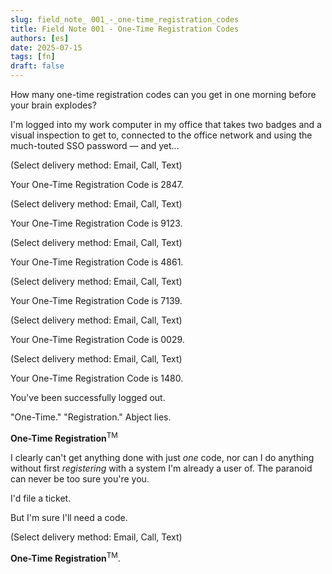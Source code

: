 ---
slug: field_note_ 001_-_one-time_registration_codes
title: Field Note 001 - One-Time Registration Codes
authors: [es]
date: 2025-07-15
tags: [fn]
draft: false
---


How many one-time registration codes can you get in one morning before your brain explodes?

<!-- truncate -->

<LegalNoticeDisclaimer />

I'm logged into my work computer in my office that takes two badges and a visual inspection to get to, connected to the office network and using the much-touted SSO password &mdash; and yet...

(Select delivery method: Email, Call, Text)

Your One-Time Registration Code is 2847.

(Select delivery method: Email, Call, Text)

Your One-Time Registration Code is 9123.

(Select delivery method: Email, Call, Text)

Your One-Time Registration Code is 4861.

(Select delivery method: Email, Call, Text)

Your One-Time Registration Code is 7139.

(Select delivery method: Email, Call, Text)

Your One-Time Registration Code is 0029.

(Select delivery method: Email, Call, Text)

Your One-Time Registration Code is 1480.

You've been successfully logged out.

"One-Time." "Registration." Abject lies.

**One-Time Registration**<sup>TM</sup>

I clearly can't get anything done with just _one_ code, nor can I do anything without first _registering_ with a system I'm already a user of. The paranoid can never be too sure you're you.

I'd file a ticket.

But I'm sure I'll need a code.

(Select delivery method: Email, Call, Text)

**One-Time Registration**<sup>TM</sup>.
